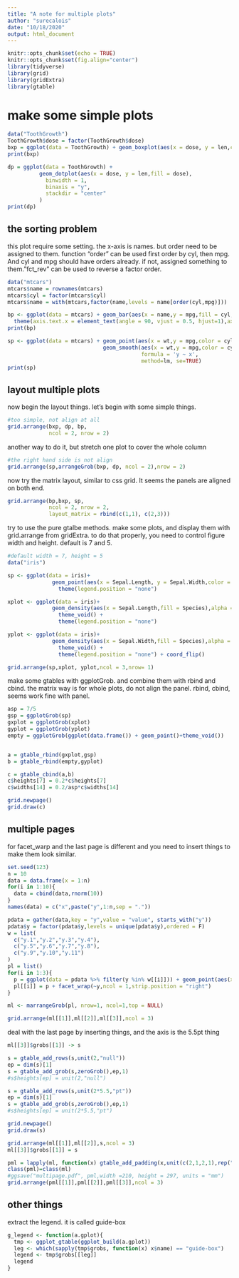 ```yaml
---
title: "A note for multiple plots"
author: "surecalois"
date: "10/18/2020"
output: html_document
---
```


```r
knitr::opts_chunk$set(echo = TRUE)
knitr::opts_chunk$set(fig.align="center")
library(tidyverse)
library(grid)
library(gridExtra)
library(gtable)

```

# make some simple plots

```r
data("ToothGrowth")
ToothGrowth$dose = factor(ToothGrowth$dose)
bxp = ggplot(data = ToothGrowth) + geom_boxplot(aes(x = dose, y = len,color = dose))
print(bxp)

dp = ggplot(data = ToothGrowth) + 
          geom_dotplot(aes(x = dose, y = len,fill = dose),
            binwidth = 1,
            binaxis = "y",
            stackdir = "center"
          )
print(dp)
```

##  the sorting problem
this plot require some setting.
the x-axis is names. but order need to be assigned to them.
function "order" can be used first order by cyl, then mpg. And cyl and mpg should have orders already. if not, assigned something to them."fct_rev" can be used to reverse a factor order.

```r
data("mtcars")
mtcars$name = rownames(mtcars)
mtcars$cyl = factor(mtcars$cyl)
mtcars$name = with(mtcars,factor(name,levels = name[order(cyl,mpg)]))

bp <- ggplot(data = mtcars) + geom_bar(aes(x = name,y = mpg,fill = cyl,group = cyl),stat = "identity")+
  theme(axis.text.x = element_text(angle = 90, vjust = 0.5, hjust=1),axis.title.x = element_blank())
print(bp)

sp <- ggplot(data = mtcars) + geom_point(aes(x = wt,y = mpg,color = cyl,group = cyl)) + 
                              geom_smooth(aes(x = wt,y = mpg,color = cyl,group = cyl),
                                          formula = 'y ~ x',
                                          method=lm, se=TRUE)
print(sp)
```

## layout multiple plots
now begin the layout things. let's begin with some simple things.

```r
#too simple, not align at all
grid.arrange(bxp, dp, bp, 
             ncol = 2, nrow = 2)
```

another way to do it, but stretch one plot to cover the whole column

```r
#the right hand side is not align
grid.arrange(sp,arrangeGrob(bxp, dp, ncol = 2),nrow = 2)
```
now try the matrix layout, similar to css grid. It seems the panels are aligned on both end.

```r
grid.arrange(bp,bxp, sp,
             ncol = 2, nrow = 2, 
             layout_matrix = rbind(c(1,1), c(2,3)))
```
try to use the pure gtalbe methods.
make some plots, and display them with grid.arrange from gridExtra.
to do that properly, you need to control figure width and height. default is 7 and 5.

```r
#default width = 7, height = 5
data("iris")

sp <- ggplot(data = iris)+
              geom_point(aes(x = Sepal.Length, y = Sepal.Width,color = Species),size = 3, alpha = 0.6)+ 
                theme(legend.position = "none")

xplot <- ggplot(data = iris)+
              geom_density(aes(x = Sepal.Length,fill = Species),alpha = 0.6) + 
                theme_void() + 
                theme(legend.position = "none")

yplot <- ggplot(data = iris)+
              geom_density(aes(x = Sepal.Width,fill = Species),alpha = 0.6) + 
                theme_void() + 
                theme(legend.position = "none") + coord_flip()

grid.arrange(sp,xplot, yplot,ncol = 3,nrow= 1)

```

make some gtables with ggplotGrob. and combine them with rbind and cbind. the matrix way is for whole plots, do not align the panel. rbind, cbind, seems work fine with panel.

```r
asp = 7/5
gsp = ggplotGrob(sp)
gxplot = ggplotGrob(xplot)
gyplot = ggplotGrob(yplot)
empty = ggplotGrob(ggplot(data.frame()) + geom_point()+theme_void())


a = gtable_rbind(gxplot,gsp)
b = gtable_rbind(empty,gyplot)

c = gtable_cbind(a,b)
c$heights[7] = 0.2*c$heights[7]
c$widths[14] = 0.2/asp*c$widths[14]

grid.newpage()
grid.draw(c)
```

## multiple pages
for facet_warp and the last page is different and you need to insert things to make them look similar.
```r

set.seed(123)
n = 10
data = data.frame(x = 1:n)
for(i in 1:10){
  data = cbind(data,rnorm(10))
} 
names(data) = c("x",paste("y",1:n,sep = "."))

pdata = gather(data,key = "y",value = "value", starts_with("y"))
pdata$y = factor(pdata$y,levels = unique(pdata$y),ordered = F)
w = list(
  c("y.1","y.2","y.3","y.4"),
  c("y.5","y.6","y.7","y.8"),
  c("y.9","y.10","y.11")
)
pl = list()
for(i in 1:3){
  p = ggplot(data = pdata %>% filter(y %in% w[[i]])) + geom_point(aes(x = x, y = value,color = y))
  pl[[i]] = p + facet_wrap(~y,ncol = 1,strip.position = "right")
}

ml <- marrangeGrob(pl, nrow=1, ncol=1,top = NULL)

grid.arrange(ml[[1]],ml[[2]],ml[[3]],ncol = 3)
```

deal with the last page by inserting things, and the axis is the 5.5pt thing
```r
ml[[3]]$grobs[[1]] -> s

s = gtable_add_rows(s,unit(2,"null"))
ep = dim(s)[1]
s = gtable_add_grob(s,zeroGrob(),ep,1)
#s$heights[ep] = unit(2,"null")

s = gtable_add_rows(s,unit(2*5.5,"pt"))
ep = dim(s)[1]
s = gtable_add_grob(s,zeroGrob(),ep,1)
#s$heights[ep] = unit(2*5.5,"pt")

grid.newpage()
grid.draw(s)
```

```r
grid.arrange(ml[[1]],ml[[2]],s,ncol = 3)
ml[[3]]$grobs[[1]] = s

pml = lapply(ml, function(x) gtable_add_padding(x,unit(c(2,1,2,1),rep("cm",4))))
class(pml)=class(ml)
#ggsave("multipage.pdf", pml,width =210, height = 297, units = "mm")
grid.arrange(pml[[1]],pml[[2]],pml[[3]],ncol = 3)

```



## other things
extract the legend. it is called guide-box

```r
g_legend <- function(a.gplot){ 
  tmp <- ggplot_gtable(ggplot_build(a.gplot)) 
  leg <- which(sapply(tmp$grobs, function(x) x$name) == "guide-box") 
  legend <- tmp$grobs[[leg]] 
  legend
} 
```

